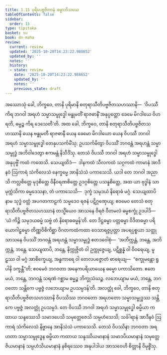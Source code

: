 ```yaml
---
title: 1.15 ပုရိမပဗ္ဗဇိတာနံ ဓမ္မာဘိသမယ
tableOfContents: false
sidebar:
  order: 15
type: tipitaka
basket: su
book: dn-maha
review:
  current: review
  updated: '2025-10-20T14:23:22.988652'
  updated_by: ''
  notes: ''
  history:
  - state: review
    date: '2025-10-20T14:23:22.988652'
    updated_by: ''
    notes: ''
    previous_state: draft
---
```



<DynamicBreadcrumb />


<ReviewStatus review={frontmatter.review} showDetails={true} />

<HypothesisAnnotation frontmatter={frontmatter} />

<Division number="82" book="dn-maha" e="ch" v="7" p="37">

<Paragraph number="167" book="dn-maha">
အဿောသုံ ခေါ, ဘိက္ခဝေ, တာနိ ပုရိမာနိ စတုရာသီတိပဗ္ဗဇိတသဟဿာနိ—  ‘ဝိပဿီ ကိရ ဘဂဝါ အရဟံ သမ္မာသမ္ဗုဒ္ဓေါ ဗန္ဓုမတိံ ရာဇဓာနိံ အနုပ္ပတ္တော ခေမေ မိဂဒါယေ ဝိဟရတိ, ဓမ္မဉ္စ ကိရ ဒေသေတီ’တိ. အထ ခေါ, ဘိက္ခဝေ, တာနိ စတုရာသီတိပဗ္ဗဇိတသဟဿာနိ ယေန ဗန္ဓုမတီ ရာဇဓာနီ ယေန ခေမော မိဂဒါယော ယေန ဝိပဿီ ဘဂဝါ အရဟံ သမ္မာသမ္ဗုဒ္ဓေါ တေနုပသင်္ကမိံသု; ဥပသင်္ကမိတွာ ဝိပဿိံ ဘဂဝန္တံ အရဟန္တံ သမ္မာသမ္ဗုဒ္ဓံ အဘိဝါဒေတွာ ဧကမန္တံ နိသီဒိံသု.
</Paragraph>

</Division>
<Division number="83" book="dn-maha" e="ch" v="7" p="38">

<Paragraph number="168" book="dn-maha">
တေသံ ဝိပဿီ ဘဂဝါ အရဟံ သမ္မာသမ္ဗုဒ္ဓေါ အနုပုဗ္ဗိံ ကထံ ကထေသိ. သေယျထိဒံ—  ဒါနကထံ သီလကထံ သဂ္ဂကထံ ကာမာနံ အာဒီနဝံ ဩကာရံ သံကိလေသံ နေက္ခမ္မေ အာနိသံသံ ပကာသေသိ. ယဒါ တေ ဘဂဝါ အညာသိ ကလ္လစိတ္တေ မုဒုစိတ္တေ ဝိနီဝရဏစိတ္တေ ဥဒဂ္ဂစိတ္တေ ပသန္နစိတ္တေ, အထ ယာ ဗုဒ္ဓါနံ သာမုက္ကံသိကာ ဓမ္မဒေသနာ, တံ ပကာသေသိ—  ဒုက္ခံ သမုဒယံ နိရောဓံ မဂ္ဂံ. သေယျထာပိ နာမ သုဒ္ဓံ ဝတ္ထံ အပဂတကာဠကံ သမ္မဒေဝ ရဇနံ ပဋိဂ္ဂဏှေယျ; ဧဝမေဝ တေသံ စတုရာသီတိပဗ္ဗဇိတသဟဿာနံ တသ္မိံယေဝ အာသနေ ဝိရဇံ ဝီတမလံ ဓမ္မစက္ခုံ ဥဒပါဒိ—  ‘ယံ ကိဉ္စိ သမုဒယဓမ္မံ သဗ္ဗံ တံ နိရောဓဓမ္မန်’တိ.
</Paragraph>

</Division>
<Division number="84" book="dn-maha" e="ch" v="7" p="38">

<Paragraph number="169" book="dn-maha">
တေ ဒိဋ္ဌဓမ္မာ ပတ္တဓမ္မာ ဝိဒိတဓမ္မာ ပရိယောဂါဠှဓမ္မာ တိဏ္ဏဝိစိကိစ္ဆာ ဝိဂတကထံကထာ ဝေသာရဇ္ဇပ္ပတ္တာ အပရပ္ပစ္စယာ သတ္ထုသာသနေ ဝိပဿိံ ဘဂဝန္တံ အရဟန္တံ သမ္မာသမ္ဗုဒ္ဓံ ဧတဒဝေါစုံ—  ‘အဘိက္ကန္တံ, ဘန္တေ, အဘိက္ကန္တံ, ဘန္တေ. သေယျထာပိ, ဘန္တေ, နိက္ကုဇ္ဇိတံ ဝါ ဥက္ကုဇ္ဇေယျ, ပဋိစ္ဆန္နံ ဝါ ဝိဝရေယျ, မူဠှဿ ဝါ မဂ္ဂံ အာစိက္ခေယျ, အန္ဓကာရေ ဝါ တေလပဇ္ဇောတံ ဓာရေယျ—  “စက္ခုမန္တော ရူပါနိ ဒက္ခန္တီ”တိ; ဧဝမေဝံ ဘဂဝတာ အနေကပရိယာယေန ဓမ္မော ပကာသိတော. ဧတေ မယံ, ဘန္တေ, ဘဂဝန္တံ သရဏံ ဂစ္ဆာမ ဓမ္မဉ္စ ဘိက္ခုသံဃဉ္စ. လဘေယျာမ မယံ, ဘန္တေ, ဘဂဝတော သန္တိကေ ပဗ္ဗဇ္ဇံ လဘေယျာမ ဥပသမ္ပဒန်’တိ.
</Paragraph>

</Division>
<Division number="85" book="dn-maha" e="ch" v="7" p="38">

<Paragraph number="170" book="dn-maha">
အလတ္ထုံ ခေါ, ဘိက္ခဝေ, တာနိ စတုရာသီတိပဗ္ဗဇိတသဟဿာနိ ဝိပဿိဿ ဘဂဝတော အရဟတော သမ္မာသမ္ဗုဒ္ဓဿ သန္တိကေ ပဗ္ဗဇ္ဇံ အလတ္ထုံ ဥပသမ္ပဒံ. တေ ဝိပဿီ ဘဂဝါ အရဟံ သမ္မာသမ္ဗုဒ္ဓေါ ဓမ္မိယာ ကထာယ သန္ဒဿေသိ သမာဒပေသိ သမုတ္တေဇေသိ သမ္ပဟံသေသိ; သင်္ခါရာနံ အာဒီနဝံ ဩကာရံ သံကိလေသံ နိဗ္ဗာနေ အာနိသံသံ ပကာသေသိ. တေသံ ဝိပဿိနာ ဘဂဝတာ အရဟတာ သမ္မာသမ္ဗုဒ္ဓေန ဓမ္မိယာ ကထာယ သန္ဒဿိယမာနာနံ သမာဒပိယမာနာနံ သမုတ္တေဇိယမာနာနံ သမ္ပဟံသိယမာနာနံ နစိရဿေဝ အနုပါဒါယ အာသဝေဟိ စိတ္တာနိ ဝိမုစ္စိံသု.
</Paragraph>
</Division>